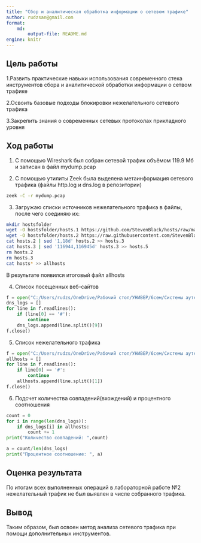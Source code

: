 ```yaml
---
title: "Сбор и аналитическая обработка информации о сетевом трафике"
author: rudzsan@gmail.com
format: 
    md:
        output-file: README.md
engine: knitr
---
```



## Цель работы

1.Развить практические навыки использования современного стека инструментов сбора и аналитической обработки информации о сетвом трафике

2.Освоить базовые подходы блокировки нежелательного сетевого трафика

3.Закрепить знания о современных сетевых протоколах прикладного уровня

## Ход работы

1. C помощью Wireshark был собран сетевой трафик объёмом 119.9 Мб и записан в файл mydump.pcap

2. C помощью утилиты Zeek была выделена метаинформация сетевого трафика (файлы http.log и dns.log в репозитории)
```bash
zeek -C -r mydump.pcap
```

3. Загружаю списки источников нежелательного трафика в файлы, после чего соединяю их:
```bash
mkdir hostsfolder
wget -O hostsfolder/hosts.1 https://github.com/StevenBlack/hosts/raw/master/data/add.2o7Net/hosts
wget -O hostsfolder/hosts.2 https://raw.githubusercontent.com/StevenBlack/hosts/master/data/KADhosts/hosts
cat hosts.2 | sed '1,18d' hosts.2 >> hosts.3
cat hosts.3 | sed '116944,116945d' hosts.3 >> hosts.5
rm hosts.2 
rm hosts.3
cat hosts* >> allhosts
```
В результате появился итоговый файл allhosts

4. Список посещенных веб-сайтов
```python
f = open("C:/Users/rudzs/OneDrive/Рабочий стол/УНИВЕР/6сем/Системы аутентификации ИБ/Лаб2/dns.log","r")
dns_logs = []
for line in f.readlines():
    if (line[0] == '#'):
        continue
    dns_logs.append(line.split()[9])
f.close()
```

5. Список нежелательного трафика
```python
f = open("C:/Users/rudzs/OneDrive/Рабочий стол/УНИВЕР/6сем/Системы аутентификации ИБ/Лаб2/allhosts","r")
allhosts = []
for line in f.readlines():
    if line[0] == '#':
        continue
    allhosts.append(line.split()[1])
f.close()
```

6. Подсчет количества совпадений(вхождений) и процентного соотношения
```python
count = 0
for i in range(len(dns_logs)):
    if dns_logs[i] in allhosts:
        count += 1
print("Количество совпадений: ",count)

a = count/len(dns_logs)
print("Процентное соотношение: ", a)
```

## Оценка результата

По итогам всех выполненных операций в лабораторной работе №2 нежелательный трафик не был выявлен в числе собранного трафика.

## Вывод

Таким образом, был освоен метод анализа сетевого трафика при помощи дополнительных инструментов.
